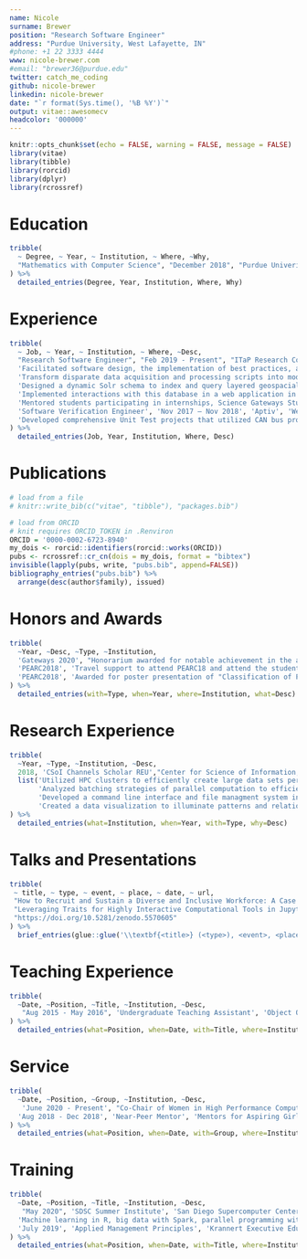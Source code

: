 ```yaml
---
name: Nicole
surname: Brewer
position: "Research Software Engineer"
address: "Purdue University, West Lafayette, IN"
#phone: +1 22 3333 4444
www: nicole-brewer.com
#email: "brewer36@purdue.edu"
twitter: catch_me_coding
github: nicole-brewer
linkedin: nicole-brewer
date: "`r format(Sys.time(), '%B %Y')`"
output: vitae::awesomecv
headcolor: '000000'
---
```


```r
knitr::opts_chunk$set(echo = FALSE, warning = FALSE, message = FALSE)
library(vitae)
library(tibble)
library(rorcid)
library(dplyr)
library(rcrossref)
```

# Education

```r
tribble(
  ~ Degree, ~ Year, ~ Institution, ~ Where, ~Why,
  "Mathematics with Computer Science", "December 2018", "Purdue Univeristy", "West Lafayette, IN", list('Purdue’s All-Women Student Cluster Competition Team', 'Vice President of Purdue Triathlon Club')
) %>% 
  detailed_entries(Degree, Year, Institution, Where, Why)
```

# Experience
```r
tribble(
  ~ Job, ~ Year, ~ Institution, ~ Where, ~Desc,
  "Research Software Engineer", "Feb 2019 - Present", "ITaP Research Computing", "Purdue University", list('Implemented a highly interactive, Jupyter-based, GUI wrapper for power analysis software in order to expand the audience and ease of use of a rich set of computational functions via a user-friendly interface', 
  'Facilitated software design, the implementation of best practices, and internal tool development, and lab documentation to improve the overall sustainability of lab software',
  'Transform disparate data acquisition and processing scripts into modular classes to be reused for scientific workflows',
  'Designed a dynamic Solr schema to index and query layered geospacial and user-defined metadata', 
  'Implemented interactions with this database in a web application in PHP and JavaScript',
  'Mentored students participating in internships, Science Gateways Student Hackathon 2019, and Purdue\'s Student Cluster Competition team'),
  'Software Verification Engineer', 'Nov 2017 – Nov 2018', 'Aptiv', 'West Lafayette, IN',
  'Developed comprehensive Unit Test projects that utilized CAN bus protocol communications to verify automotive controller hardware', 
) %>% 
  detailed_entries(Job, Year, Institution, Where, Desc)
```
# Publications

```r
# load from a file
# knitr::write_bib(c("vitae", "tibble"), "packages.bib")

# load from ORCID
# knit requires ORCID_TOKEN in .Renviron
ORCID = '0000-0002-6723-8940'
my_dois <- rorcid::identifiers(rorcid::works(ORCID))
pubs <- rcrossref::cr_cn(dois = my_dois, format = "bibtex")
invisible(lapply(pubs, write, "pubs.bib", append=FALSE))
bibliography_entries("pubs.bib") %>%
  arrange(desc(author$family), issued)
```


# Honors and Awards

```r
tribble(
  ~Year, ~Desc, ~Type, ~Institution,
  'Gateways 2020', "Honorarium awarded for notable achievement in the advancement of science gateways", "Young Professional of the Year", "Virtual",
  'PEARC2018', 'Travel support to attend PEARC18 and attend the student program', 'XSEDE Student Travel Grant', 'XSEDE',
  'PEARC2018', 'Awarded for poster presentation of "Classification of Periodicity in Subtraction Game Sequences"', "Phil Andrews Award", "Pittsburgh, PA"
) %>% 
  detailed_entries(with=Type, when=Year, where=Institution, what=Desc)
```
<!-- Grants and Fellowships -->

<!-- Invited Talks --> 

<!--
# Conference Activity
```r
tribble(
  ~Year, ~Type, ~Sub, ~Institution, ~Desc,
  2018, "Purdue's All-Women Team",' Student Cluster Competition', "Supercomputing Conference",
  "Assembled, administrated, and optimized a five-node cluster to run scientific and engineering applications under stringent power and time constraints",
) %>% 
  detailed_entries(where=Institution, when=Year, what=Sub, with=Type, why=Desc)
```
-->

# Research Experience
```r
tribble(
  ~Year, ~Type, ~Institution, ~Desc,
  2018, 'CSoI Channels Scholar REU',"Center for Science of Information, NSF STC", 
  list('Utilized HPC clusters to efficiently create large data sets pertaining to combinatorial game theory',
       'Analyzed batching strategies of parallel computation to efficiently detect an unknown length of repeating sequences in long strings',
       'Developed a command line interface and file managment system in Python to prevent human error and enhance the usability of codebase upon inheritance',
       'Created a data visualization to illuminate patterns and relationships among 5-dimensions for future work'),
) %>% 
  detailed_entries(what=Institution, when=Year, with=Type, why=Desc)
```

# Talks and Presentations

```r
tribble(
 ~ title, ~ type, ~ event, ~ place, ~ date, ~ url,
 "How to Recruit and Sustain a Diverse and Inclusive Workforce: A Case Study",  "Invited Panelist", "International RSE Day", "Virtual", "Oct 2021", "https://us-rse.org/events/2021/2021-10-intnl-rse-day",
 "Leveraging Traits for Highly Interactive Computational Tools in Jupyter", "Video Presentation", "Gateways Conference", "Virtual", "Oct 2021",
 "https://doi.org/10.5281/zenodo.5570605"
) %>% 
  brief_entries(glue::glue('\\textbf{<title>} (<type>), <event>, <place>. \\url{<url>}', .open = "<", .close = ">"), paste0(date, "\\newline"), .protect = FALSE)
```

# Teaching Experience
```r
tribble(
  ~Date, ~Position, ~Title, ~Institution, ~Desc,
   "Aug 2015 - May 2016", 'Undergraduate Teaching Assistant', 'Object Oriented Programming', 'Purdue Univeristy', 'Taught object oriented programming in Java, debugging In Intellij, JUnit Testing, and app development in Android Studio in laboratory',
) %>% 
  detailed_entries(what=Position, when=Date, with=Title, where=Institution)
```

# Service
```r
tribble(
  ~Date, ~Position, ~Group, ~Institution, ~Desc,
   'June 2020 - Present', "Co-Chair of Women in High Performance Computing", 'ITaP Research Computing', 'Purdue University', 'Started a podcast to continute to improve visibility of women in spite of discontinuing in-person events in the wake of the COVID-19 pandemic',
  'Aug 2018 - Dec 2018', 'Near-Peer Mentor', 'Mentors for Aspiring Girls in Computing', 'Purdue University', 'Led hands-on activities to teach computer science concepts to local middle and high school students in order to improve the recruitment and retention of young women in technology careers'
) %>% 
  detailed_entries(what=Position, when=Date, with=Group, where=Institution, why=Desc)
```

# Training

```r
tribble(
  ~Date, ~Position, ~Title, ~Institution, ~Desc,
   "May 2020", 'SDSC Summer Institute', 'San Diego Supercomputer Center', 'Virtual', 
  'Machine learning in R, big data with Spark, parallel programming with Python, and scientific visualization',
  'July 2019', 'Applied Management Principles', 'Krannert Executive Education', 'West Lafayette, IN', 'Purdue\'s "mini-MBA" covering accounting, finance, strategy, marketing, negotiations & problem solving'
) %>% 
  detailed_entries(what=Position, when=Date, with=Title, where=Institution, why=Desc)
```


<!-- Skills 
Languages Python, R, PHP, JavaScript, Java, C, C#, HTML/CSS
Containers Docker, Kubernetes
Databases Solr, Elasticsearch, MongoDB
Platforms Linux (CentOS, RHEL, Ubuntu), MacOS, Windows
Development Tools Git, Vim, RStudio, IntelliJ, AndroidStudio, Visual Studio, SVN
-->
